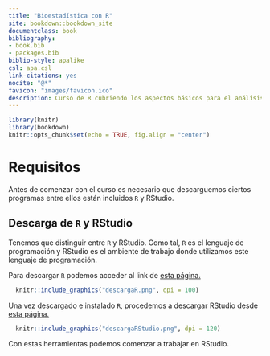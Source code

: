 ```yaml
--- 
title: "Bioestadística con R"
site: bookdown::bookdown_site
documentclass: book
bibliography:
- book.bib
- packages.bib
biblio-style: apalike
csl: apa.csl
link-citations: yes
nocite: "@*"
favicon: "images/favicon.ico"
description: Curso de R cubriendo los aspectos básicos para el análisis de datos biológicos.
---
```


```r
library(knitr)
library(bookdown)
knitr::opts_chunk$set(echo = TRUE, fig.align = "center")
```

# Requisitos {-}
Antes de comenzar con el curso es necesario que descarguemos ciertos programas entre ellos están incluidos `R` y RStudio.

## Descarga de `R` y RStudio {-}
Tenemos que distinguir entre `R` y RStudio. Como tal, `R` es el lenguaje de programación y RStudio es el ambiente de trabajo donde utilizamos este lenguaje de programación.

Para descargar `R` podemos acceder al link de [esta página.](https://cran.r-project.org/bin/windows/base/)

```r
  knitr::include_graphics("descargaR.png", dpi = 100)
```


Una vez descargado e instalado `R`, procedemos a descargar RStudio desde [esta página.](https://rstudio.com/products/rstudio/download/#download)

```r
  knitr::include_graphics("descargaRStudio.png", dpi = 120)
```

Con estas herramientas podemos comenzar a trabajar en RStudio.